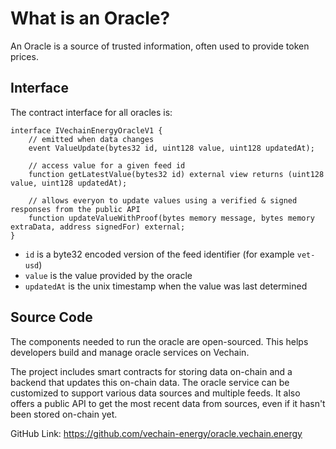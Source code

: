 # What is an Oracle?

An Oracle is a source of trusted information, often used to provide token prices.


## Interface

The contract interface for all oracles is:

```sol
interface IVechainEnergyOracleV1 {
    // emitted when data changes
    event ValueUpdate(bytes32 id, uint128 value, uint128 updatedAt);

    // access value for a given feed id
    function getLatestValue(bytes32 id) external view returns (uint128 value, uint128 updatedAt);

    // allows everyon to update values using a verified & signed responses from the public API
    function updateValueWithProof(bytes memory message, bytes memory extraData, address signedFor) external;
}
```

* `id` is a byte32 encoded version of the feed identifier (for example `vet-usd`)
* `value` is the value provided by the oracle
* `updatedAt` is the unix timestamp when the value was last determined


## Source Code

The components needed to run the oracle are open-sourced. This helps developers build and manage oracle services on Vechain.

The project includes smart contracts for storing data on-chain and a backend that updates this on-chain data. The oracle service can be customized to support various data sources and multiple feeds. It also offers a public API to get the most recent data from sources, even if it hasn't been stored on-chain yet.

GitHub Link: https://github.com/vechain-energy/oracle.vechain.energy
